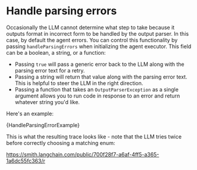 # Handle parsing errors

Occasionally the LLM cannot determine what step to take because it outputs format in incorrect form to be handled by the output parser.
In this case, by default the agent errors. You can control this functionality by passing `handleParsingErrors` when initializing the agent
executor. This field can be a boolean, a string, or a function:

- Passing `true` will pass a generic error back to the LLM along with the parsing error text for a retry.
- Passing a string will return that value along with the parsing error text. This is helpful to steer the LLM in the right direction.
- Passing a function that takes an `OutputParserException` as a single argument allows you to run code in response to an error and return
whatever string you'd like.

Here's an example:


<CodeBlock language="typescript">{HandleParsingErrorExample}</CodeBlock>

This is what the resulting trace looks like - note that the LLM tries twice before correctly choosing a matching enum:

https://smith.langchain.com/public/700f28f7-a6af-4ff5-a365-1a6dc55fc363/r
